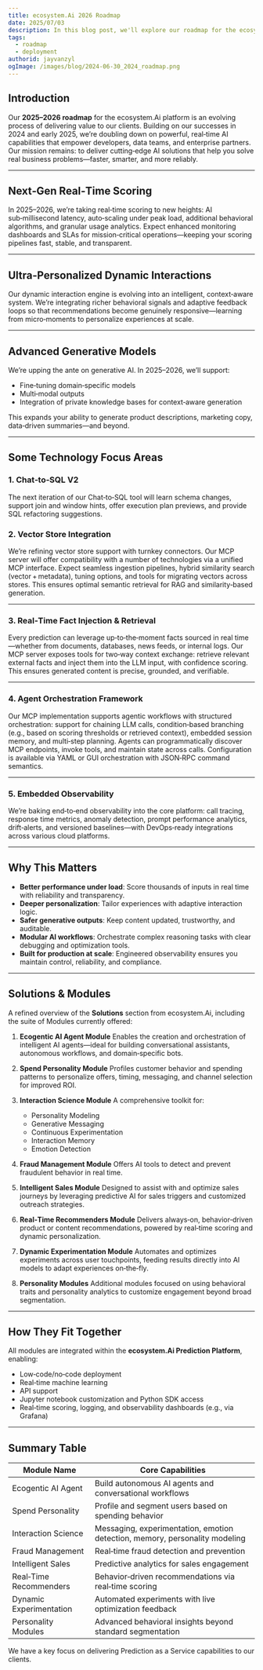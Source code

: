 ```yaml
---
title: ecosystem.Ai 2026 Roadmap
date: 2025/07/03
description: In this blog post, we'll explore our roadmap for the ecosystem.Ai platform in 2025-2026.
tags:
  - roadmap
  - deployment
authorid: jayvanzyl
ogImage: /images/blog/2024-06-30_2024_roadmap.png
---
```


<BlogHeader />

## Introduction
Our **2025–2026 roadmap** for the ecosystem.Ai platform is an evolving process of delivering value to our clients. Building on our successes in 2024 and early 2025, we’re doubling down on powerful, real‑time AI capabilities that empower developers, data teams, and enterprise partners. Our mission remains: to deliver cutting‑edge AI solutions that help you solve real business problems—faster, smarter, and more reliably.

---

## Next‑Gen Real‑Time Scoring
In 2025–2026, we’re taking real‑time scoring to new heights: AI sub‑millisecond latency, auto‑scaling under peak load, additional behavioral algorithms, and granular usage analytics. Expect enhanced monitoring dashboards and SLAs for mission‑critical operations—keeping your scoring pipelines fast, stable, and transparent.

---

## Ultra‑Personalized Dynamic Interactions
Our dynamic interaction engine is evolving into an intelligent, context‑aware system. We’re integrating richer behavioral signals and adaptive feedback loops so that recommendations become genuinely responsive—learning from micro‑moments to personalize experiences at scale.

---

## Advanced Generative Models
We’re upping the ante on generative AI. In 2025–2026, we’ll support:
- Fine‑tuning domain‑specific models
- Multi‑modal outputs
- Integration of private knowledge bases for context‑aware generation

This expands your ability to generate product descriptions, marketing copy, data‑driven summaries—and beyond.

---

## Some Technology Focus Areas

### 1. Chat‑to‑SQL V2
The next iteration of our Chat‑to‑SQL tool will learn schema changes, support join and window hints, offer execution plan previews, and provide SQL refactoring suggestions.

### 2. Vector Store Integration
We’re refining vector store support with turnkey connectors. Our MCP server will offer compatibility with a number of technologies via a unified MCP interface. Expect seamless ingestion pipelines, hybrid similarity search (vector + metadata), tuning options, and tools for migrating vectors across stores. This ensures optimal semantic retrieval for RAG and similarity‑based generation.

---

### 3. Real‑Time Fact Injection & Retrieval
Every prediction can leverage up‑to‑the‑moment facts sourced in real time—whether from documents, databases, news feeds, or internal logs. Our MCP server exposes tools for two‑way context exchange: retrieve relevant external facts and inject them into the LLM input, with confidence scoring. This ensures generated content is precise, grounded, and verifiable.

---

### 4. Agent Orchestration Framework
Our MCP implementation supports agentic workflows with structured orchestration: support for chaining LLM calls, condition‑based branching (e.g., based on scoring thresholds or retrieved context), embedded session memory, and multi‑step planning. Agents can programmatically discover MCP endpoints, invoke tools, and maintain state across calls. Configuration is available via YAML or GUI orchestration with JSON‑RPC command semantics.

---

### 5. Embedded Observability
We’re baking end‑to‑end observability into the core platform: call tracing, response time metrics, anomaly detection, prompt performance analytics, drift‑alerts, and versioned baselines—with DevOps‑ready integrations across various cloud platforms.

---

## Why This Matters
- **Better performance under load**: Score thousands of inputs in real time with reliability and transparency.
- **Deeper personalization**: Tailor experiences with adaptive interaction logic.
- **Safer generative outputs**: Keep content updated, trustworthy, and auditable.
- **Modular AI workflows**: Orchestrate complex reasoning tasks with clear debugging and optimization tools.
- **Built for production at scale**: Engineered observability ensures you maintain control, reliability, and compliance.

---

## Solutions & Modules
A refined overview of the **Solutions** section from ecosystem.Ai, including the suite of Modules currently offered:

1. **Ecogentic AI Agent Module**
   Enables the creation and orchestration of intelligent AI agents—ideal for building conversational assistants, autonomous workflows, and domain‑specific bots.

2. **Spend Personality Module**
   Profiles customer behavior and spending patterns to personalize offers, timing, messaging, and channel selection for improved ROI.

3. **Interaction Science Module**
   A comprehensive toolkit for:
   - Personality Modeling
   - Generative Messaging
   - Continuous Experimentation
   - Interaction Memory
   - Emotion Detection

4. **Fraud Management Module**
   Offers AI tools to detect and prevent fraudulent behavior in real time.

5. **Intelligent Sales Module**
   Designed to assist with and optimize sales journeys by leveraging predictive AI for sales triggers and customized outreach strategies.

6. **Real‑Time Recommenders Module**
   Delivers always‑on, behavior‑driven product or content recommendations, powered by real‑time scoring and dynamic personalization.

7. **Dynamic Experimentation Module**
   Automates and optimizes experiments across user touchpoints, feeding results directly into AI models to adapt experiences on‑the‑fly.

8. **Personality Modules**
   Additional modules focused on using behavioral traits and personality analytics to customize engagement beyond broad segmentation.

---

## How They Fit Together
All modules are integrated within the **ecosystem.Ai Prediction Platform**, enabling:
- Low‑code/no‑code deployment
- Real‑time machine learning
- API support
- Jupyter notebook customization and Python SDK access
- Real‑time scoring, logging, and observability dashboards (e.g., via Grafana)

---

## Summary Table

| Module Name                    | Core Capabilities                                                                 |
|-------------------------------|-----------------------------------------------------------------------------------|
| Ecogentic AI Agent            | Build autonomous AI agents and conversational workflows                          |
| Spend Personality             | Profile and segment users based on spending behavior                             |
| Interaction Science           | Messaging, experimentation, emotion detection, memory, personality modeling      |
| Fraud Management              | Real‑time fraud detection and prevention                                         |
| Intelligent Sales             | Predictive analytics for sales engagement                                        |
| Real‑Time Recommenders        | Behavior‑driven recommendations via real‑time scoring                            |
| Dynamic Experimentation       | Automated experiments with live optimization feedback                            |
| Personality Modules           | Advanced behavioral insights beyond standard segmentation                         |

We have a key focus on delivering Prediction as a Service capabilities to our clients.
